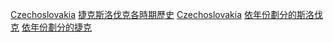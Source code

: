 {{Commons category|Years in Czechoslovakia}}

[[Category:各年份各國|Czechoslovakia]]
[[Category:捷克斯洛伐克各時期歷史|]]
[[Category:依年份劃分的歐洲|Czechoslovakia]]
[[Category:依年份劃分的斯洛伐克|]]
[[Category:依年份劃分的捷克|]]